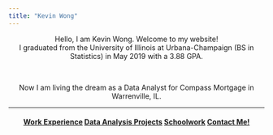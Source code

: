 ```yaml
---
title: "Kevin Wong"
---
```


<style>
body .main-container {
  max-width: 900px !important;
}
</style>

<center>Hello, I am Kevin Wong. Welcome to my website!</center>

<!--
<center>I am a Statistics student at the University of Illinois at Urbana-Champaign.</center>
-->

<center>I graduated from the University of Illinois at Urbana-Champaign (BS in Statistics) in May 2019 with a 3.88 GPA.</center>


<br>

<!--
<center>I will be graduating from the Univ. of Illinois in May 2019 with an overall GPA of 3.88.</center>
-->

<center>Now I am living the dream as a Data Analyst for Compass Mortgage in Warrenville, IL.</center>

<hr />

<center>
  <h4>
  <a class="swag1">[Work Experience](work.html)</a>
  <a class="swag1">[Data Analysis Projects](data.html)</a>
  <a class="swag1">[Schoolwork](schoolwork.html)</a>
  <a class="swag1">[Contact Me!](contact.html)</a>
  </h4>
</center>



